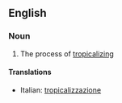 ==English==

===Noun===
{{en-noun|-}}

# The process of [[tropicalize|tropicalizing]]

====Translations====
{{top}}
*Italian: [[tropicalizzazione]] {{f}}
{{mid}}

{{bottom}}